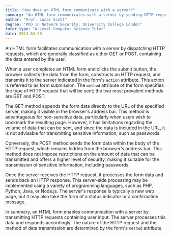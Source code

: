 ```yaml
---
title: "How does an HTML form communicate with a server?"
summary: "An HTML form communicates with a server by sending HTTP requests, typically either GET or POST, containing form data."
author: "Prof. Lucas Scott"
degree: "PhD in Network Security, University College London"
tutor_type: "A-Level Computer Science Tutor"
date: 2024-04-20
---
```


An HTML form facilitates communication with a server by dispatching HTTP requests, which are generally classified as either GET or POST, containing the data entered by the user.

When a user completes an HTML form and clicks the submit button, the browser collects the data from the form, constructs an HTTP request, and transmits it to the server indicated in the form's `action` attribute. This action is referred to as form submission. The `method` attribute of the form specifies the type of HTTP request that will be sent; the two most prevalent methods are GET and POST.

The GET method appends the form data directly to the URL of the specified server, making it visible in the browser's address bar. This method is advantageous for non-sensitive data, particularly when users wish to bookmark the resulting page. However, it has limitations regarding the volume of data that can be sent, and since the data is included in the URL, it is not advisable for transmitting sensitive information, such as passwords.

Conversely, the POST method sends the form data within the body of the HTTP request, which remains hidden from the browser's address bar. This method does not impose restrictions on the amount of data that can be transmitted and offers a higher level of security, making it suitable for the transmission of sensitive information, including passwords.

Once the server receives the HTTP request, it processes the form data and sends back an HTTP response. This server-side processing may be implemented using a variety of programming languages, such as PHP, Python, Java, or Node.js. The server's response is typically a new web page, but it may also take the form of a status indicator or a confirmation message.

In summary, an HTML form enables communication with a server by transmitting HTTP requests containing user input. The server processes this data and responds accordingly. The nature of the HTTP request and the method of data transmission are determined by the form's `method` attribute.
    